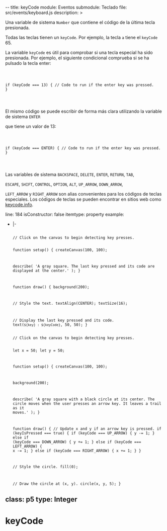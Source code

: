 --
title: keyCode
module: Eventos
submodule: Teclado
file: src/events/keyboard.js
description: >
  <p>Una variable de sistema <code>Number</code> que contiene el código de la
  última tecla presionada.</p>

  <p>Todas las teclas tienen un <code>keyCode</code>. Por ejemplo, la tecla
  <code>a</code> tiene el <code>keyCode</code> 65.

  La variable <code>keyCode</code> es útil para comprobar si una tecla especial
  ha sido presionada. Por ejemplo, el siguiente condicional comprueba si se ha
  pulsado la tecla enter:</p>

  <code>

  if (keyCode === 13) {
    // Code to run if the enter key was pressed.
  }

  </code>


  <p>El mismo código se puede escribir de forma más clara utilizando la
  variable de sistema
  <code>ENTER</code>

  que tiene un valor de 13:</p>

  <code>

  if (keyCode === ENTER) {
    // Code to run if the enter key was pressed.
  }

  </code>


  <p>Las variables de sistema <code>BACKSPACE</code>, <code>DELETE</code>,
  <code>ENTER</code>, <code>RETURN</code>, <code>TAB</code>,

  <code>ESCAPE</code>, <code>SHIFT</code>, <code>CONTROL</code>,
  <code>OPTION</code>, <code>ALT</code>, <code>UP_ARROW</code>,
  <code>DOWN_ARROW</code>,

  <code>LEFT_ARROW</code> y <code>RIGHT_ARROW</code> son alias convenientes
  para los códigos de teclas especiales. Los códigos de teclas se pueden
  encontrar en sitios web como <a href="http://keycode.info/">keycode.info</a>.</p>
line: 184
isConstructor: false
itemtype: property
example:
  - |-

    <div>
    <code>
    // Click on the canvas to begin detecting key presses.

    function setup() {
      createCanvas(100, 100);

      describe(
        'A gray square. The last key pressed and its code are displayed at the center.'
      );
    }

    function draw() {
      background(200);

      // Style the text.
      textAlign(CENTER);
      textSize(16);

      // Display the last key pressed and its code.
      text(`${key} : ${keyCode}`, 50, 50);
    }
    </code>
    </div>

    <div>
    <code>
    // Click on the canvas to begin detecting key presses.

    let x = 50;
    let y = 50;

    function setup() {
      createCanvas(100, 100);

      background(200);

      describe(
        'A gray square with a black circle at its center. The circle moves when the user presses an arrow key. It leaves a trail as it moves.'
      );
    }

    function draw() {
      // Update x and y if an arrow key is pressed.
      if (keyIsPressed === true) {
        if (keyCode === UP_ARROW) {
          y -= 1;
        } else if (keyCode === DOWN_ARROW) {
          y += 1;
        } else if (keyCode === LEFT_ARROW) {
          x -= 1;
        } else if (keyCode === RIGHT_ARROW) {
          x += 1;
        }
      }

      // Style the circle.
      fill(0);

      // Draw the circle at (x, y).
      circle(x, y, 5);
    }
    </code>
    </div>
class: p5
type: Integer
---


# keyCode
